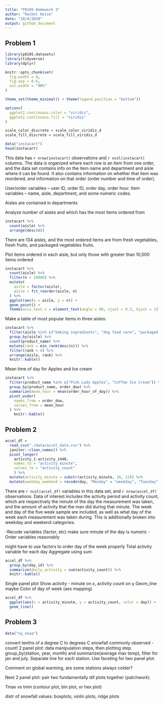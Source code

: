 ```yaml
---
title: "P8105 Homework 3"
author: "Rachel Heise"
date: "10/4/2020"
output: github_document
---
```


## Problem 1

```r
library(p8105.datasets)
library(tidyverse)
library(dplyr)

knitr::opts_chunk$set(
  fig.width = 6,
  fig.asp = 0.6,
  out.width = "90%"
)

theme_set(theme_minimal() + theme(legend.position = "bottom"))

options(
  ggplot2.continuous.color = "viridis",
  ggplot2.continuous.fill = "viridis"
)

scale_color_discrete = scale_color_viridis_d
scale_fill_discrete = scale_fill_viridis_d

```

```r
data("instacart")
head(instacart)
```


This data has `r nrow(instacart)` observations and `r ncol(instacart)` columns. The data is organized where each row is an item from one order, and the data set contains info on the item name and department and aisle where it can be found. It also contains information on whether that item was reordered, and information on that order (order number and time of order).

User/order variables -- user ID, order ID, order day, order hour.
Item variables -- name, aisle, department, and some numeric codes.

Aisles are contained in departments


Analyze number of aisles and which has the most items ordered from
```r
instacart %>% 
  count(aisle) %>% 
  arrange(desc(n))
```
There are 134 aisles, and the most ordered items are from fresh vegetables, fresh fruits, and packaged vegetables fruits.

Plot items ordered in each aisle, but only those with greater than 10,000 items ordered
```r
instacart %>% 
  count(aisle) %>% 
  filter(n > 10000) %>% 
  mutate(
    aisle = factor(aisle),
    aisle = fct_reorder(aisle, n)
  ) %>% 
  ggplot(aes(x = aisle, y = n)) +
  geom_point() +
  theme(axis.text.x = element_text(angle = 90, vjust = 0.5, hjust = 1))
```


Make a table of most popular items in three aisles:
```r
instacart %>% 
  filter(aisle %in% c("baking ingredients", "dog food care", "packaged vegetables fruits")) %>%
  group_by(aisle) %>% 
  count(product_name) %>% 
  mutate(rank = min_rank(desc(n))) %>% 
  filter(rank < 4) %>% 
  arrange(aisle, rank) %>% 
  knitr::kable()
```

Mean time of day for Apples and Ice cream

```r
instacart %>% 
  filter(product_name %in% c("Pink Lady Apples", "Coffee Ice Cream")) %>% 
  group_by(product_name, order_dow) %>% 
  summarize(mean_hour = mean(order_hour_of_day)) %>% 
  pivot_wider(
    names_from = order_dow,
    values_from = mean_hour
  ) %>% 
    knitr::kable()

```


## Problem 2


```r
accel_df = 
  read_csv("./data/accel_data.csv") %>% 
  janitor::clean_names() %>% 
  pivot_longer(
    activity_1:activity_1440,
    names_to = "activity_minute",
    values_to = "activity_count"
    ) %>% 
  mutate(activity_minute = substr(activity_minute, 10, 12)) %>% 
  mutate(weekday_weekend = recode(day, "Monday" = "weekday", "Tuesday" = "weekday", "Wednesday" = "weekday", "Thursday" = "weekday", "Friday" = "weekday", "Saturday" = "weekend", "Sunday" = "weekend"))
```

There are `r ncol(accel_df)` variables in this data set, and `r nrow(accel_df)` observations. Data of interest includes the activity period and activity count, which are respectively the minute of the day the measurement was taken, and the amount of activity that the man did during that minute. The week and day of the five week sample are included, as well as what day of the week each measurement was taken during. This is additionally broken into weekday and weekend categories.


-Recode variables (factor, etc) make sure minute of the day is numeric
-Order variables reasonably

might have to use factors to order day of the week properly
Total activity variable for each day
Aggregate using sum
```r
accel_df %>% 
  group_by(day_id) %>% 
  summarize(daily_activity = sum(activity_count)) %>% 
  knitr::kable()
```

Single panel plot
Show activity - minute on x, activity count on y
Geom_line maybe
Color of day of week (aes mapping)
```r
accel_df %>% 
  ggplot(aes(x = activity_minute, y = activity_count, color = day)) +
  geom_line()
```





## Problem 3

```r
data("ny_noaa")
```

convert tenths of a degree C to degrees C
snowfall commonly observed - count!
2 panel plot: data manipulation steps, then plotting step. group_by(station, year, month) and summarize(average max temp), filter for jan and july. Separate line for each station. Use faceting for two panel plot.

Comment on global warming, are some stations always colder?

Next 2 panel plot: pair two fundamentally dif plots together (patchwork). 

Tmax vs tmin (contour plot, bin plot, or hex plot)

distr of snowfall values: boxplots, violin plots, ridge plots






